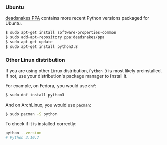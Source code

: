 ### Ubuntu

[deadsnakes PPA](https://launchpad.net/~deadsnakes/+archive/ubuntu/ppa) contains more recent Python versions packaged for Ubuntu.

```bash
$ sudo apt-get install software-properties-common
$ sudo add-apt-repository ppa:deadsnakes/ppa
$ sudo apt-get update
$ sudo apt-get install python3.8
```

### Other Linux distribution

If you are using other Linux distribution, `Python 3` is most likely preinstalled. If not, use your distribution's package manager to install it.

For example, on Fedora, you would use `dnf`:

```bash
$ sudo dnf install python3
```

And on ArchLinux, you would use `pacman`:

```bash
$ sudo pacman -S python
```

To check if it is installed correctly:

```bash
python --version
# Python 3.10.7
```
